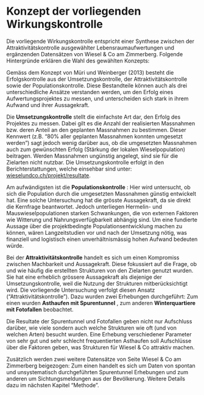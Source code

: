 # Konzept der vorliegenden Wirkungskontrolle

Die vorliegende Wirkungskontrolle entspricht einer Synthese zwischen der Attraktivitätskontrolle ausgewählter Lebensraumaufwertungen und ergänzenden Datensätzen von Wiesel &amp; Co am Zimmerberg. Folgende Hintergründe erklären die Wahl des gewählten Konzepts:

Gemäss dem Konzept von Müri und Weinberger (2013) besteht die Erfolgskontrolle aus der Umsetzungskontrolle, der Attraktivitätskontrolle sowie der Populationskontrolle. Diese Bestandteile können auch als drei unterschiedliche Ansätze verstanden werden, um den Erfolg eines Aufwertungsprojektes zu messen, und unterscheiden sich stark in ihrem Aufwand und ihrer Aussagekraft.

Die **Umsetzungskontrolle** stellt die einfachste Art dar, den Erfolg des Projektes zu messen. Dabei gilt es die Anzahl der realisierten Massnahmen bzw. deren Anteil an den geplanten Massnahmen zu bestimmen. Dieser Kennwert (z.B. "80% aller geplanten Massnahmen konnten umgesetzt werden") sagt jedoch wenig darüber aus, ob die umgesetzten Massnahmen auch zum gewünschten Erfolg (Stärkung der lokalen Wieselpopulation) beitragen. Werden Massnahmen ungünstig angelegt, sind sie für die Zielarten nicht nutzbar. Die Umsetzungskontrolle erfolgt in den Berichterstattungen, welche einsehbar sind unter: [wieselundco.ch/projekt/resultate](http://www.wieselundco.ch/projekt/resultate).

Am aufwändigsten ist die **Populationskontrolle** : Hier wird untersucht, ob sich die Population durch die umgesetzten Massnahmen günstig entwickelt hat. Eine solche Untersuchung hat die grösste Aussagekraft, da sie direkt die Kernfrage beantwortet. Jedoch unterliegen Hermelin- und Mauswieselpopulationen starken Schwankungen, die von externen Faktoren wie Witterung und Nahrungsverfügbarkeit abhängig sind. Um eine fundierte Aussage über die projektbedingte Populationsentwicklung machen zu können, wären Langzeitstudien vor und nach der Umsetzung nötig, was finanziell und logistisch einen unverhältnismässig hohen Aufwand bedeuten würde.

Bei der **Attraktivitätskontrolle** handelt es sich um einen Kompromiss zwischen Machbarkeit und Aussagekraft. Diese fokussiert auf die Frage, ob und wie häufig die erstellten Strukturen von den Zielarten genutzt wurden. Sie hat eine erheblich grössere Aussagekraft als diejenige der Umsetzungskontrolle, weil die Nutzung der Strukturen mitberücksichtigt wird. Die vorliegende Untersuchung verfolgt diesen Ansatz ("Attraktivitätskontrolle"). Dazu wurden zwei Erhebungen durchgeführt: Zum einen wurden **Asthaufen mit Spurentunnel** , zum anderen **Winterquartiere mit Fotofallen** beobachtet.

Die Resultate der Spurentunnel und Fotofallen geben nicht nur Aufschluss darüber, wie viele sondern auch welche Strukturen wie oft (und von welchen Arten) besucht wurden. Eine Erhebung verschiedener Parameter von sehr gut und sehr schlecht frequentierten Asthaufen soll Aufschlüsse über die Faktoren geben, was Strukturen für Wiesel & Co attraktiv machen. 

Zusätzlich werden zwei weitere Datensätze von Seite Wiesel &amp; Co am Zimmerberg beigezogen: Zum einen handelt es sich um Daten von spontan und unsystematisch durchgeführten Spurentunnel Erhebungen und zum anderen um Sichtungsmeldungen aus der Bevölkerung. Weitere Details dazu im nächsten Kapitel "Methode".

